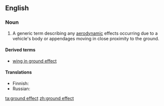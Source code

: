 ==English==

===Noun===
{{en-noun|sg=[[ground]] [[effect]]}}

# {{aeronautics}} A generic term describing any [[aerodynamic]] effects occurring due to a vehicle's body or appendages moving in close proximity to the ground.

====Derived terms====
* [[wing in ground effect]]

====Translations====
{{trans-top|aerodynamic effect}}
* Finnish: {{t|fi|maavaikutus}}
* Russian: {{t+|ru|экранный эффект|m|tr=ekrannyj effekt}}
{{trans-bottom}}

[[ta:ground effect]]
[[zh:ground effect]]